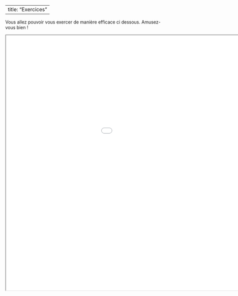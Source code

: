 
---
title: "Exercices"
---
Vous allez pouvoir vous exercer de manière efficace ci dessous. Amusez-vous bien !

<iframe src="exos/example.html" width="1200px" height="800px"></iframe>


